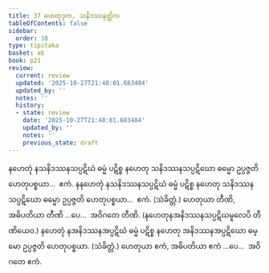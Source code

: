 ```yaml
---
title: 37 ဟေတုဒုက, သနိဒဿနတ္တိက
tableOfContents: false
sidebar:
  order: 38
type: tipitaka
basket: ab
book: p21
review:
  current: review
  updated: '2025-10-27T21:48:01.683484'
  updated_by: ''
  notes: ''
  history:
  - state: review
    date: '2025-10-27T21:48:01.683484'
    updated_by: ''
    notes: ''
    previous_state: draft
---
```



<ReviewStatus review={frontmatter.review} showDetails={true} />

<HypothesisAnnotation frontmatter={frontmatter} />

<DynamicBreadcrumb />

<Division number="84" book="p21" e="ch" v="40" p="365">

<Paragraph number="205" book="p21">
နဟေတုံ နသနိဒဿနသပ္ပဋိဃံ ဓမ္မံ ပဋိစ္စ နဟေတု သနိဒဿနသပ္ပဋိဃော ဓမ္မော ဥပ္ပဇ္ဇတိ ဟေတုပစ္စယာ…  ဧကံ.
</Paragraph>

<Paragraph number="206" book="p21">
နနဟေတုံ နသနိဒဿနသပ္ပဋိဃံ ဓမ္မံ ပဋိစ္စ နဟေတု သနိဒဿနသပ္ပဋိဃော ဓမ္မော ဥပ္ပဇ္ဇတိ ဟေတုပစ္စယာ…  ဧကံ. (သံခိတ္တံ.)
</Paragraph>

<Paragraph number="207" book="p21">
ဟေတုယာ တီဏိ, အဓိပတိယာ တီဏိ …ပေ…  အဝိဂတေ တီဏိ.
</Paragraph>

<Paragraph number="208" book="p21">
(နဟေတုနအနိဒဿနသပ္ပဋိဃမူလေပိ တီဏိယေဝ.)
</Paragraph>

</Division>
<Division number="85" book="p21" e="ch" v="40" p="365">

<Paragraph number="209" book="p21">
နဟေတုံ နအနိဒဿနအပ္ပဋိဃံ ဓမ္မံ ပဋိစ္စ နဟေတု အနိဒဿနအပ္ပဋိဃော ဓမ္မော ဥပ္ပဇ္ဇတိ ဟေတုပစ္စယာ. (သံခိတ္တံ.)
</Paragraph>

<Paragraph number="210" book="p21">
ဟေတုယာ ဧကံ, အဓိပတိယာ ဧကံ …ပေ…  အဝိဂတေ ဧကံ.
</Paragraph>
</Division>